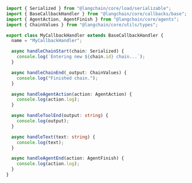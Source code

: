 ```typescript
import { Serialized } from "@langchain/core/load/serializable";
import { BaseCallbackHandler } from "@langchain/core/callbacks/base";
import { AgentAction, AgentFinish } from "@langchain/core/agents";
import { ChainValues } from "@langchain/core/utils/types";

export class MyCallbackHandler extends BaseCallbackHandler {
  name = "MyCallbackHandler";

  async handleChainStart(chain: Serialized) {
    console.log(`Entering new ${chain.id} chain...`);
  }

  async handleChainEnd(_output: ChainValues) {
    console.log("Finished chain.");
  }

  async handleAgentAction(action: AgentAction) {
    console.log(action.log);
  }

  async handleToolEnd(output: string) {
    console.log(output);
  }

  async handleText(text: string) {
    console.log(text);
  }

  async handleAgentEnd(action: AgentFinish) {
    console.log(action.log);
  }
}
```
